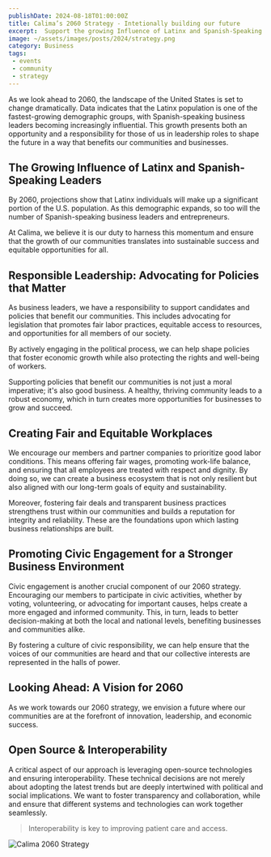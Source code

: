 ```yaml
---
publishDate: 2024-08-18T01:00:00Z
title: Calima’s 2060 Strategy - Intetionally building our future
excerpt:  Support the growing Influence of Latinx and Spanish-Speaking Leaders
image: ~/assets/images/posts/2024/strategy.png
category: Business
tags:
 - events
 - community
 - strategy
---
```


As we look ahead to 2060, the landscape of the United States is set to change dramatically. Data indicates that the Latinx population is one of the fastest-growing demographic groups, with Spanish-speaking business leaders becoming increasingly influential. This growth presents both an opportunity and a responsibility for those of us in leadership roles to shape the future in a way that benefits our communities and businesses.

## The Growing Influence of Latinx and Spanish-Speaking Leaders

By 2060, projections show that Latinx individuals will make up a significant portion of the U.S. population. As this demographic expands, so too will the number of Spanish-speaking business leaders and entrepreneurs.

At Calima, we believe it is our duty to harness this momentum and ensure that the growth of our communities translates into sustainable success and equitable opportunities for all.

## Responsible Leadership: Advocating for Policies that Matter

As business leaders, we have a responsibility to support candidates and policies that benefit our communities. This includes advocating for legislation that promotes fair labor practices, equitable access to resources, and opportunities for all members of our society.

By actively engaging in the political process, we can help shape policies that foster economic growth while also protecting the rights and well-being of workers.

Supporting policies that benefit our communities is not just a moral imperative; it's also good business. A healthy, thriving community leads to a robust economy, which in turn creates more opportunities for businesses to grow and succeed.

## Creating Fair and Equitable Workplaces

We encourage our members and partner companies to prioritize good labor conditions. This means offering fair wages, promoting work-life balance, and ensuring that all employees are treated with respect and dignity. By doing so, we can create a business ecosystem that is not only resilient but also aligned with our long-term goals of equity and sustainability.

Moreover, fostering fair deals and transparent business practices strengthens trust within our communities and builds a reputation for integrity and reliability. These are the foundations upon which lasting business relationships are built.

## Promoting Civic Engagement for a Stronger Business Environment

Civic engagement is another crucial component of our 2060 strategy. Encouraging our members to participate in civic activities, whether by voting, volunteering, or advocating for important causes, helps create a more engaged and informed community. This, in turn, leads to better decision-making at both the local and national levels, benefiting businesses and communities alike.

By fostering a culture of civic responsibility, we can help ensure that the voices of our communities are heard and that our collective interests are represented in the halls of power.

## Looking Ahead: A Vision for 2060

As we work towards our 2060 strategy, we envision a future where our communities are at the forefront of innovation, leadership, and economic success.

## Open Source & Interoperability

A critical aspect of our approach is leveraging open-source technologies and ensuring interoperability. These technical decisions are not merely about adopting the latest trends but are deeply intertwined with political and social implications. We want to foster transparency and collaboration, while and ensure that different systems and technologies can work together seamlessly.

> Interoperability is key to improving patient care and access.

![Calima 2060 Strategy](~/assets/images/posts/2024/strategy.png)
